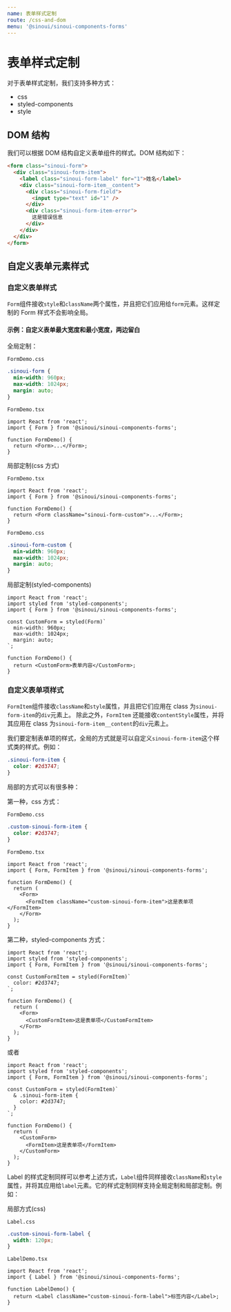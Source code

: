 ```yaml
---
name: 表单样式定制
route: /css-and-dom
menu: '@sinoui/sinoui-components-forms'
---
```


# 表单样式定制

对于表单样式定制，我们支持多种方式：

- css
- styled-components
- style

## DOM 结构

我们可以根据 DOM 结构自定义表单组件的样式。DOM 结构如下：

```html
<form class="sinoui-form">
  <div class="sinoui-form-item">
    <label class="sinoui-form-label" for="1">姓名</label>
    <div class="sinoui-form-item__content">
      <div class="sinoui-form-field">
        <input type="text" id="1" />
      </div>
      <div class="sinoui-form-item-error">
        这是错误信息
      </div>
    </div>
  </div>
</form>
```

## 自定义表单元素样式

### 自定义表单样式

`Form`组件接收`style`和`className`两个属性，并且把它们应用给`form`元素。这样定制的 Form 样式不会影响全局。

#### 示例：自定义表单最大宽度和最小宽度，两边留白

全局定制：

`FormDemo.css`

```css
.sinoui-form {
  min-width: 960px;
  max-width: 1024px;
  margin: auto;
}
```

`FormDemo.tsx`

```tsx
import React from 'react';
import { Form } from '@sinoui/sinoui-components-forms';

function FormDemo() {
  return <Form>...</Form>;
}
```

局部定制(css 方式)

`FormDemo.tsx`

```tsx
import React from 'react';
import { Form } from '@sinoui/sinoui-components-forms';

function FormDemo() {
  return <Form className="sinoui-form-custom">...</Form>;
}
```

`FormDemo.css`

```css
.sinoui-form-custom {
  min-width: 960px;
  max-width: 1024px;
  margin: auto;
}
```

局部定制(styled-components)

```tsx
import React from 'react';
import styled from 'styled-components';
import { Form } from '@sinoui/sinoui-components-forms';

const CustomForm = styled(Form)`
  min-width: 960px;
  max-width: 1024px;
  margin: auto;
`;

function FormDemo() {
  return <CustomForm>表单内容</CustomForm>;
}
```

### 自定义表单项样式

`FormItem`组件接收`className`和`style`属性，并且把它们应用在 class 为`sinoui-form-item`的`div`元素上。
除此之外，`FormItem` 还能接收`contentStyle`属性，并将其应用在 class 为`sinoui-form-item__content`的`div`元素上。

我们要定制表单项的样式，全局的方式就是可以自定义`sinoui-form-item`这个样式类的样式。例如：

```css
.sinoui-form-item {
  color: #2d3747;
}
```

局部的方式可以有很多种：

第一种，css 方式：

`FormDemo.css`

```css
.custom-sinoui-form-item {
  color: #2d3747;
}
```

`FormDemo.tsx`

```tsx
import React from 'react';
import { Form, FormItem } from '@sinoui/sinoui-components-forms';

function FormDemo() {
  return (
    <Form>
      <FormItem className="custom-sinoui-form-item">这是表单项</FormItem>
    </Form>
  );
}
```

第二种，styled-components 方式：

```tsx
import React from 'react';
import styled from 'styled-components';
import { Form, FormItem } from '@sinoui/sinoui-components-forms';

const CustomFormItem = styled(FormItem)`
  color: #2d3747;
`;

function FormDemo() {
  return (
    <Form>
      <CustomFormItem>这是表单项</CustomFormItem>
    </Form>
  );
}
```

或者

```tsx
import React from 'react';
import styled from 'styled-components';
import { Form, FormItem } from '@sinoui/sinoui-components-forms';

const CustomForm = styled(FormItem)`
  & .sinoui-form-item {
    color: #2d3747;
  }
`;

function FormDemo() {
  return (
    <CustomForm>
      <FormItem>这是表单项</FormItem>
    </CustomForm>
  );
}
```

Label 的样式定制同样可以参考上述方式，`Label`组件同样接收`className`和`style`属性，并将其应用给`label`元素。它的样式定制同样支持全局定制和局部定制。例如：

局部方式(css)

`Label.css`

```css
.custom-sinoui-form-label {
  width: 120px;
}
```

`LabelDemo.tsx`

```tsx
import React from 'react';
import { Label } from '@sinoui/sinoui-components-forms';

function LabelDemo() {
  return <Label className="custom-sinoui-form-label">标签内容</Label>;
}
```
